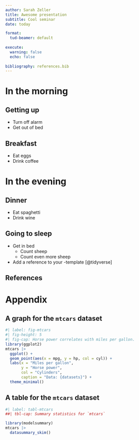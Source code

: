 ```yaml
---
author: Sarah Zeller
title: Awesome presentation
subtitle: Cool seminar
date: today

format: 
  tud-beamer: default
    
execute:
  warning: false
  echo: false
  
bibliography: references.bib
---
```


# In the morning

## Getting up

-   Turn off alarm
-   Get out of bed

## Breakfast

-   Eat eggs
-   Drink coffee

# In the evening

## Dinner

-   Eat spaghetti
-   Drink wine

## Going to sleep

-   Get in bed
    -   Count sheep
    -   Count even more sheep

-   Add a reference to your \LaTeX-template [@tidyverse]

## References {.allowframebreaks}

::: {#refs}
:::

# Appendix

## A graph for the `mtcars` dataset

```r
#| label: fig-mtcars
#| fig-height: 5
#| fig-cap: Horse power correlates with miles per gallon.
library(ggplot2)
mtcars |> 
  ggplot() +
  geom_point(aes(x = mpg, y = hp, col = cyl)) +
  labs(x = "Miles per gallon",
       y = "Horse power",
       col = "Cylinders",
       caption = "Data: {datasets}") +
  theme_minimal()
```

## A table for the `mtcars` dataset

```r
#| label: tabl-mtcars
##| tbl-cap: Summary statistics for `mtcars`

library(modelsummary)
mtcars |> 
  datasummary_skim()
```

